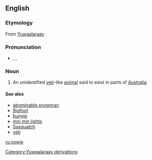 ==English==
{{wikipedia|Yowie (cryptid)}}

===Etymology===
From [[Yuwaalaraay]] {{term|yuwi||dream spirit}}.

===Pronunciation===
*{{enPR|you'wi}}, {{IPA|/ˈjaʊwi/}}, {{SAMPA|/"jaUwi/}}

===Noun===
{{en-noun|yowies}}

# {{context|AU|cryptozoology}} An unidentified [[yeti]]-like [[animal]] said to exist in parts of [[Australia]].

====See also====
*[[abominable snowman]]
*[[Bigfoot]]
*[[bunyip]]
*[[min min lights]]
*[[Sasquatch]]
*[[yeti]]

[[Category:Yuwaalaraay derivations]]

[[ru:yowie]]